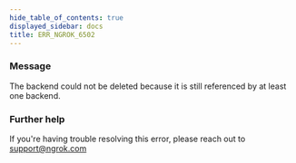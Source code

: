 ```yaml
---
hide_table_of_contents: true
displayed_sidebar: docs
title: ERR_NGROK_6502
---
```


### Message

The backend could not be deleted because it is still referenced by at least one backend.

<ErrorDetails />

### Further help

If you're having trouble resolving this error, please reach out to [support@ngrok.com](mailto:support@ngrok.com?subject=Help%20with%20ERR_NGROK_6502)
